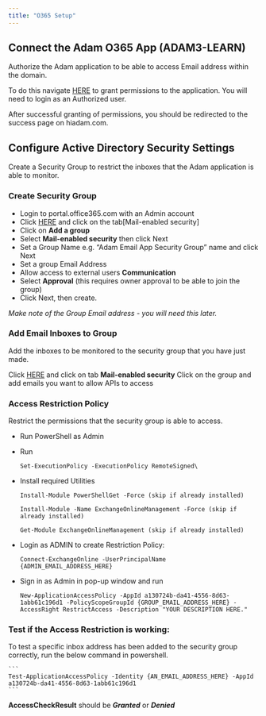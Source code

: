 ```yaml
---
title: "O365 Setup"
---
```


## Connect the Adam O365 App (ADAM3-LEARN)
Authorize the Adam application to be able to access Email address within the domain. 

To do this navigate [HERE](https://login.microsoftonline.com/common/adminconsent?client_id=a130724b-da41-4556-8d63-1abb61c196d1) to grant permissions to the application. You will need to login as an Authorized user. 

After successful granting of permissions, you should be redirected to the success page on hiadam.com.  


## Configure Active Directory Security Settings
Create a Security Group to restrict the inboxes that the Adam application is able to monitor.

### Create Security Group
- Login to portal.office365.com with an Admin account
- Click [HERE](https://admin.exchange.microsoft.com/#/groups) and click on the tab[Mail-enabled security]
- Click on **Add a group**
- Select **Mail-enabled security** then click Next
- Set a Group Name e.g. “Adam Email App Security Group” name and click Next
- Set a group Email Address 
- Allow access to external users  **Communication**
- Select **Approval** (this requires owner approval to be able to join the group)
- Click Next, then create.

_Make note of the Group Email address - you will need this later._

### Add Email Inboxes to Group
Add the inboxes to be monitored to the security group that you have just made. 

Click [HERE](https://admin.exchange.microsoft.com/#/groups) and click on tab **Mail-enabled security**
Click on the group and add emails you want to allow APIs to access


### Access Restriction Policy
Restrict the permissions that the security group is able to access. 

- Run PowerShell as Admin
- Run 
	```
	Set-ExecutionPolicy -ExecutionPolicy RemoteSigned\
	```
- Install required Utilities 

	```
	Install-Module PowerShellGet -Force (skip if already installed)
	```

	```
	Install-Module -Name ExchangeOnlineManagement -Force (skip if already installed)
	```

	```
	Get-Module ExchangeOnlineManagement (skip if already installed)
	```

- Login as ADMIN to create Restriction Policy:

	```
	Connect-ExchangeOnline -UserPrincipalName {ADMIN_EMAIL_ADDRESS_HERE}
	```
- Sign in as Admin in pop-up window and run

	```
	New-ApplicationAccessPolicy -AppId a130724b-da41-4556-8d63-1abb61c196d1 -PolicyScopeGroupId {GROUP_EMAIL_ADDRESS_HERE} -AccessRight RestrictAccess -Description "YOUR DESCRIPTION HERE."
	```

### Test if the Access Restriction is working:
To test a specific inbox address has been added to the security group correctly, run the below command in powershell.

	```
	Test-ApplicationAccessPolicy -Identity {AN_EMAIL_ADDRESS_HERE} -AppId a130724b-da41-4556-8d63-1abb61c196d1
	```
**AccessCheckResult** should be _**Granted**_ or _**Denied**_ 